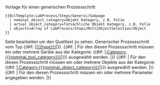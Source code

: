 <noinclude>
{{OslTemplate:LabProcess/Step/Subpage/Template
  |form=Form:{{BASEPAGENAME}}
  |template=OslTemplate:{{BASEPAGENAME}}
  |status=Complete
  |version=4.0
}}


Vorlage für einen generischen Prozessschritt

<pre>
{{OslTemplate:LabProcess/Steps/Generic/Subpage
  | nominal_object_category=Objekt Kategory, z.B. Folie
  | actual_object_category=Tatsächliche Objekt Kategory, z.B. Folie
  | objects=Array of LabProcess/Steps/MultiObjectSelection/Object
}}

</pre>
Seite bearbeiten um den Quelltext zu sehen.
</noinclude>
<includeonly>
<!-- BESCHREIBUNG (Dubliziert in Unterseitenvorlage) -->
Generischer Prozessschritt vom Typ {{#if: {{{type|}}}|[[{{{type}}}]]|{{OslTemplate:Message/NotDefined}}}}. {{{description|}}}
{{#if: {{{nominal_tool_category|}}} {{{nominal_tool_type|}}} {{{nominal_tool_instance|}}}  
| Für den diesen Prozessschritt müssen ein oder mehrere Geräte aus der Kategorie: {{#if: {{{nominal_tool_category|}}}|[[:Category:{{{nominal_tool_category}}}]]|{{OslTemplate:Message/NotDefined}}}}) ausgewählt werden. |}}
{{#if: {{{nominal_object_category|}}} {{{nominal_object_type|}}} {{{nominal_object_instance|}}}  
| Für den diesen Prozessschritt müssen ein oder mehrere Objekte aus der Kategorie: {{#if: {{{nominal_object_category|}}}|[[:Category:{{{nominal_object_category}}}]]|{{OslTemplate:Message/NotDefined}}}}) ausgewählt werden. |}}
{{#if: {{{quantitatives|}}}
| Für den diesen Prozessschritt müssen ein oder mehrere Parameter angegeben werden. |}}

{{{tools|}}}{{{objects|}}}{{{quantitatives|}}}{{{files|}}}

<!--
-->{{OslTemplate:LabProcess/Step/Footer
|specific_template=OslTemplate:LabProcess/Steps/Generic/Subpage
}}
</includeonly>